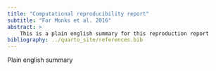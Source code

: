 ```yaml
---
title: "Computational reproducibility report"
subtitle: "For Monks et al. 2016"
abstract: >
    This is a plain english summary for this reproduction report
bibliography: ../quarto_site/references.bib
---
```


Plain english summary